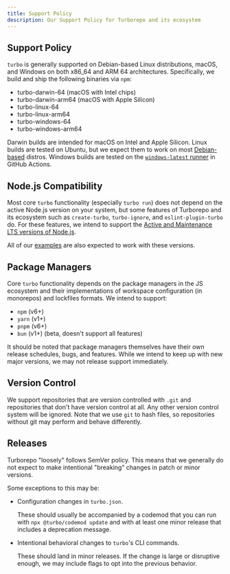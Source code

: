 ```yaml
---
title: Support Policy
description: Our Support Policy for Turborepo and its ecosystem
---
```


## Support Policy

`turbo` is generally supported on Debian-based Linux distributions, macOS, and
Windows on both x86_64 and ARM 64 architectures. Specifically, we build and ship
the following binaries via `npm`:

- turbo-darwin-64 (macOS with Intel chips)
- turbo-darwin-arm64 (macOS with Apple Silicon)
- turbo-linux-64
- turbo-linux-arm64
- turbo-windows-64
- turbo-windows-arm64

Darwin builds are intended for macOS on Intel and Apple Silicon. Linux builds
are tested on Ubuntu, but we expect them to work on most [Debian-based][3]
distros. Windows builds are tested on the [`windows-latest` runner][2] in GitHub
Actions.

## Node.js Compatibility

Most core `turbo` functionality (especially `turbo run`) does not depend on the
active Node.js version on your system, but some features of Turborepo and its ecosystem
such as `create-turbo`, `turbo-ignore`, and `eslint-plugin-turbo` do. For these features,
we intend to support the [Active and Maintenance LTS versions of Node.js][1].

All of our [examples](/repo/docs/getting-started/from-example) are also expected to
work with these versions.

## Package Managers

Core `turbo` functionality depends on the package managers in the JS ecosystem
and their implementations of workspace configuration (in monorepos) and
lockfiles formats. We intend to support:

- `npm` (v6+)
- `yarn` (v1+)
- `pnpm` (v6+)
- `bun` (v1+) (beta, doesn't support all features)

It should be noted that package managers themselves have their own release
schedules, bugs, and features. While we intend to keep up with new major
versions, we may not release support immediately.

## Version Control

We support repositories that are version controlled with `.git` and repositories that don't have
version control at all. Any other version control system will be ignored. Note that we use `git`
to hash files, so repositories without git may perform and behave differently.

## Releases

Turborepo "loosely" follows SemVer policy. This means that we generally do not
expect to make intentional "breaking" changes in patch or minor versions.

Some exceptions to this may be:

- Configuration changes in `turbo.json`.

  These should usually be accompanied by a codemod that you can run with
  `npx @turbo/codemod update` and with at least one minor release that includes a
  deprecation message.

- Intentional behavioral changes to `turbo`'s CLI commands.

  These should land in minor releases. If the change is large or disruptive enough, we may
  include flags to opt into the previous behavior.

[1]: https://nodejs.org/en/about/previous-releases
[2]: https://docs.github.com/en/actions/using-jobs/choosing-the-runner-for-a-job#choosing-github-hosted-runners
[3]: https://en.wikipedia.org/wiki/List_of_Linux_distributions#Debian-based
